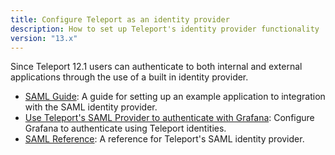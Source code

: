 ```yaml
---
title: Configure Teleport as an identity provider
description: How to set up Teleport's identity provider functionality
version: "13.x"
---
```


Since Teleport 12.1 users can authenticate to both internal and external applications
through the use of a built in identity provider.

- [SAML Guide](/docs/ver/13.x/access-controls/idps/saml-guide): A guide for setting up an example application to integration with the SAML identity provider.
- [Use Teleport's SAML Provider to authenticate with Grafana](/docs/ver/13.x/access-controls/idps/saml-grafana): Configure Grafana to authenticate using Teleport identities.
- [SAML Reference](/docs/ver/13.x/access-controls/idps/saml-reference): A reference for Teleport's SAML identity provider.

